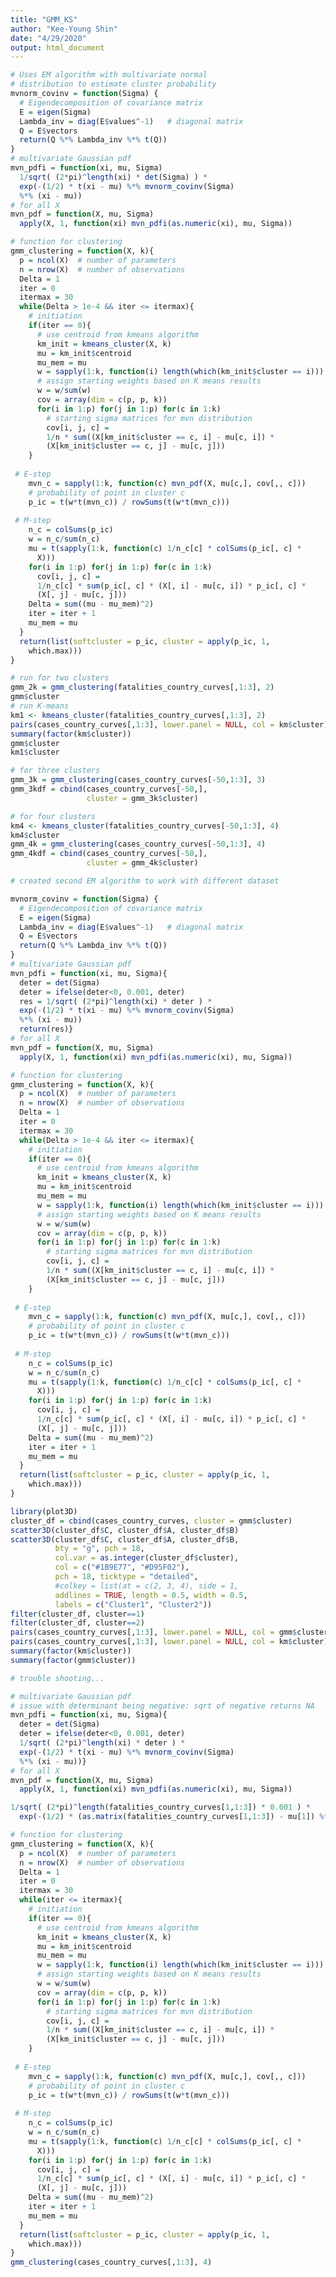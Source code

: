 ```yaml
---
title: "GMM_KS"
author: "Kee-Young Shin"
date: "4/29/2020"
output: html_document
---
```


```r
# Uses EM algorithm with multivariate normal
# distribution to estimate cluster probability
mvnorm_covinv = function(Sigma) {
  # Eigendecomposition of covariance matrix
  E = eigen(Sigma)
  Lambda_inv = diag(E$values^-1)   # diagonal matrix
  Q = E$vectors
  return(Q %*% Lambda_inv %*% t(Q))
}
# multivariate Gaussian pdf 
mvn_pdfi = function(xi, mu, Sigma)
  1/sqrt( (2*pi)^length(xi) * det(Sigma) ) * 
  exp(-(1/2) * t(xi - mu) %*% mvnorm_covinv(Sigma) 
  %*% (xi - mu))
# for all X
mvn_pdf = function(X, mu, Sigma)
  apply(X, 1, function(xi) mvn_pdfi(as.numeric(xi), mu, Sigma))

# function for clustering
gmm_clustering = function(X, k){
  p = ncol(X)  # number of parameters
  n = nrow(X)  # number of observations
  Delta = 1
  iter = 0
  itermax = 30
  while(Delta > 1e-4 && iter <= itermax){
    # initiation
    if(iter == 0){
      # use centroid from kmeans algorithm 
      km_init = kmeans_cluster(X, k)
      mu = km_init$centroid
      mu_mem = mu
      w = sapply(1:k, function(i) length(which(km_init$cluster == i)))
      # assign starting weights based on K means results
      w = w/sum(w)
      cov = array(dim = c(p, p, k))
      for(i in 1:p) for(j in 1:p) for(c in 1:k)
        # starting sigma matrices for mvn distribution 
        cov[i, j, c] = 
        1/n * sum((X[km_init$cluster == c, i] - mu[c, i]) *
        (X[km_init$cluster == c, j] - mu[c, j]))
    }
    
 # E-step
    mvn_c = sapply(1:k, function(c) mvn_pdf(X, mu[c,], cov[,, c]))
    # probability of point in cluster c 
    p_ic = t(w*t(mvn_c)) / rowSums(t(w*t(mvn_c)))
    
 # M-step
    n_c = colSums(p_ic)
    w = n_c/sum(n_c)
    mu = t(sapply(1:k, function(c) 1/n_c[c] * colSums(p_ic[, c] *
      X)))
    for(i in 1:p) for(j in 1:p) for(c in 1:k) 
      cov[i, j, c] =
      1/n_c[c] * sum(p_ic[, c] * (X[, i] - mu[c, i]) * p_ic[, c] *
      (X[, j] - mu[c, j]))
    Delta = sum((mu - mu_mem)^2)
    iter = iter + 1
    mu_mem = mu
  }
  return(list(softcluster = p_ic, cluster = apply(p_ic, 1,
    which.max)))
}

```

```r
# run for two clusters
gmm_2k = gmm_clustering(fatalities_country_curves[,1:3], 2)
gmm$cluster
# run K-means
km1 <- kmeans_cluster(fatalities_country_curves[,1:3], 2)
pairs(cases_country_curves[,1:3], lower.panel = NULL, col = km$cluster)
summary(factor(km$cluster))
gmm$cluster
km1$cluster

# for three clusters
gmm_3k = gmm_clustering(cases_country_curves[-50,1:3], 3)
gmm_3kdf = cbind(cases_country_curves[-50,], 
                 cluster = gmm_3k$cluster)

# for four clusters
km4 <- kmeans_cluster(fatalities_country_curves[-50,1:3], 4)
km4$cluster
gmm_4k = gmm_clustering(cases_country_curves[-50,1:3], 4)
gmm_4kdf = cbind(cases_country_curves[-50,], 
                 cluster = gmm_4k$cluster)

```






```r
# created second EM algorithm to work with different dataset

mvnorm_covinv = function(Sigma) {
  # Eigendecomposition of covariance matrix
  E = eigen(Sigma)
  Lambda_inv = diag(E$values^-1)   # diagonal matrix
  Q = E$vectors
  return(Q %*% Lambda_inv %*% t(Q))
}
# multivariate Gaussian pdf 
mvn_pdfi = function(xi, mu, Sigma){
  deter = det(Sigma)
  deter = ifelse(deter<0, 0.001, deter)
  res = 1/sqrt( (2*pi)^length(xi) * deter ) * 
  exp(-(1/2) * t(xi - mu) %*% mvnorm_covinv(Sigma) 
  %*% (xi - mu))
  return(res)}
# for all X
mvn_pdf = function(X, mu, Sigma)
  apply(X, 1, function(xi) mvn_pdfi(as.numeric(xi), mu, Sigma))

# function for clustering
gmm_clustering = function(X, k){
  p = ncol(X)  # number of parameters
  n = nrow(X)  # number of observations
  Delta = 1
  iter = 0
  itermax = 30
  while(Delta > 1e-4 && iter <= itermax){
    # initiation
    if(iter == 0){
      # use centroid from kmeans algorithm 
      km_init = kmeans_cluster(X, k)
      mu = km_init$centroid
      mu_mem = mu
      w = sapply(1:k, function(i) length(which(km_init$cluster == i)))
      # assign starting weights based on K means results
      w = w/sum(w)
      cov = array(dim = c(p, p, k))
      for(i in 1:p) for(j in 1:p) for(c in 1:k)
        # starting sigma matrices for mvn distribution 
        cov[i, j, c] = 
        1/n * sum((X[km_init$cluster == c, i] - mu[c, i]) *
        (X[km_init$cluster == c, j] - mu[c, j]))
    }
    
 # E-step
    mvn_c = sapply(1:k, function(c) mvn_pdf(X, mu[c,], cov[,, c]))
    # probability of point in cluster c 
    p_ic = t(w*t(mvn_c)) / rowSums(t(w*t(mvn_c)))
    
 # M-step
    n_c = colSums(p_ic)
    w = n_c/sum(n_c)
    mu = t(sapply(1:k, function(c) 1/n_c[c] * colSums(p_ic[, c] *
      X)))
    for(i in 1:p) for(j in 1:p) for(c in 1:k) 
      cov[i, j, c] =
      1/n_c[c] * sum(p_ic[, c] * (X[, i] - mu[c, i]) * p_ic[, c] *
      (X[, j] - mu[c, j]))
    Delta = sum((mu - mu_mem)^2)
    iter = iter + 1
    mu_mem = mu
  }
  return(list(softcluster = p_ic, cluster = apply(p_ic, 1,
    which.max)))
}

```


```r
library(plot3D)
cluster_df = cbind(cases_country_curves, cluster = gmm$cluster)
scatter3D(cluster_df$C, cluster_df$A, cluster_df$B)
scatter3D(cluster_df$C, cluster_df$A, cluster_df$B, 
          bty = "g", pch = 18, 
          col.var = as.integer(cluster_df$cluster), 
          col = c("#1B9E77", "#D95F02"),
          pch = 18, ticktype = "detailed",
          #colkey = list(at = c(2, 3, 4), side = 1, 
          addlines = TRUE, length = 0.5, width = 0.5,
          labels = c("Cluster1", "Cluster2")) 
filter(cluster_df, cluster==1)  
filter(cluster_df, cluster==2) 
pairs(cases_country_curves[,1:3], lower.panel = NULL, col = gmm$cluster)
pairs(cases_country_curves[,1:3], lower.panel = NULL, col = km$cluster)
summary(factor(km$cluster))
summary(factor(gmm$cluster))
```


```r
# trouble shooting...

# multivariate Gaussian pdf 
# issue with determinant being negative: sqrt of negative returns NA
mvn_pdfi = function(xi, mu, Sigma){
  deter = det(Sigma)
  deter = ifelse(deter<0, 0.001, deter)
  1/sqrt( (2*pi)^length(xi) * deter ) * 
  exp(-(1/2) * t(xi - mu) %*% mvnorm_covinv(Sigma) 
  %*% (xi - mu))}
# for all X
mvn_pdf = function(X, mu, Sigma)
  apply(X, 1, function(xi) mvn_pdfi(as.numeric(xi), mu, Sigma))

1/sqrt( (2*pi)^length(fatalities_country_curves[1,1:3]) * 0.001 ) * 
  exp(-(1/2) * (as.matrix(fatalities_country_curves[1,1:3]) - mu[1]) %*% mvnorm_covinv(cov[,,1]) %*% t(fatalities_country_curves[1,1:3] - mu[1]))

# function for clustering
gmm_clustering = function(X, k){
  p = ncol(X)  # number of parameters
  n = nrow(X)  # number of observations
  Delta = 1
  iter = 0
  itermax = 30
  while(iter <= itermax){
    # initiation
    if(iter == 0){
      # use centroid from kmeans algorithm 
      km_init = kmeans_cluster(X, k)
      mu = km_init$centroid
      mu_mem = mu
      w = sapply(1:k, function(i) length(which(km_init$cluster == i)))
      # assign starting weights based on K means results
      w = w/sum(w)
      cov = array(dim = c(p, p, k))
      for(i in 1:p) for(j in 1:p) for(c in 1:k)
        # starting sigma matrices for mvn distribution 
        cov[i, j, c] = 
        1/n * sum((X[km_init$cluster == c, i] - mu[c, i]) *
        (X[km_init$cluster == c, j] - mu[c, j]))
    }
    
 # E-step
    mvn_c = sapply(1:k, function(c) mvn_pdf(X, mu[c,], cov[,, c]))
    # probability of point in cluster c 
    p_ic = t(w*t(mvn_c)) / rowSums(t(w*t(mvn_c)))
    
 # M-step
    n_c = colSums(p_ic)
    w = n_c/sum(n_c)
    mu = t(sapply(1:k, function(c) 1/n_c[c] * colSums(p_ic[, c] *
      X)))
    for(i in 1:p) for(j in 1:p) for(c in 1:k) 
      cov[i, j, c] =
      1/n_c[c] * sum(p_ic[, c] * (X[, i] - mu[c, i]) * p_ic[, c] *
      (X[, j] - mu[c, j]))
    Delta = sum((mu - mu_mem)^2)
    iter = iter + 1
    mu_mem = mu
  }
  return(list(softcluster = p_ic, cluster = apply(p_ic, 1,
    which.max)))
}
gmm_clustering(cases_country_curves[,1:3], 4)
```



